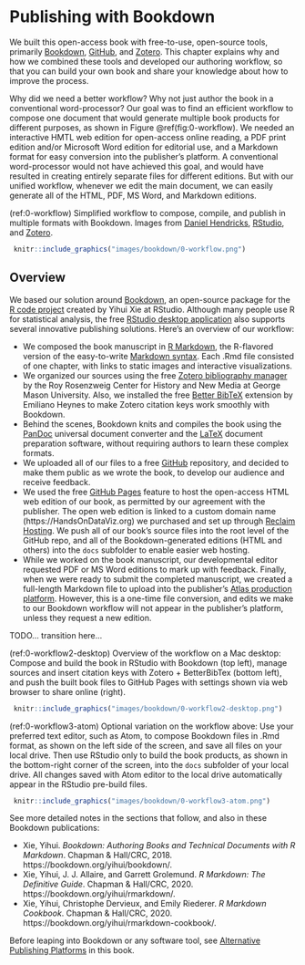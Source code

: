 # Publishing with Bookdown {#bookdown}
We built this open-access book with free-to-use, open-source tools, primarily [Bookdown](https://bookdown.org), [GitHub](http://github.com), and [Zotero](http://zotero.org). This chapter explains why and how we combined these tools and developed our authoring workflow, so that you can build your own book and share your knowledge about how to improve the process.

Why did we need a better workflow? Why not just author the book in a conventional word-processor? Our goal was to find an efficient workflow to compose one document that would generate multiple book products for different purposes, as shown in Figure \@ref(fig:0-workflow). We needed an interactive HMTL web edition for open-access online reading, a PDF print edition and/or Microsoft Word edition for editorial use, and a Markdown format for easy conversion into the publisher's platform. A conventional word-processor would not have achieved this goal, and would have resulted in creating entirely separate files for different editions. But with our unified workflow, whenever we edit the main document, we can easily generate all of the HTML, PDF, MS Word, and Markdown editions.

(ref:0-workflow) Simplified workflow to compose, compile, and publish in multiple formats with Bookdown. Images from [Daniel Hendricks](https://fileicons.org), [RStudio](https://github.com/rstudio/hex-stickers/), and [Zotero](https://www.zotero.org/support/brand).

```r
 knitr::include_graphics("images/bookdown/0-workflow.png")
```

## Overview {- #overview}
We based our solution around [Bookdown](https://bookdown.org), an open-source package for the [R code project](https://www.r-project.org/) created by Yihui Xie at RStudio. Although many people use R for statistical analysis, the free [RStudio desktop application](https://rstudio.com/) also supports several innovative publishing solutions. Here's an overview of our workflow:

- We composed the book manuscript in [R Markdown](https://rmarkdown.rstudio.com), the R-flavored version of the easy-to-write [Markdown syntax](https://en.wikipedia.org/wiki/Markdown). Each .Rmd file consisted of one chapter, with links to static images and interactive visualizations.
- We organized our sources using the free [Zotero bibliography manager](https://zotero.org) by the Roy Rosenzweig Center for History and New Media at George Mason University. Also, we installed the free [Better BibTeX](https://github.com/retorquere/zotero-better-bibtex) extension by Emiliano Heynes to make Zotero citation keys work smoothly with Bookdown.
- Behind the scenes, Bookdown knits and compiles the book using the [PanDoc](https://pandoc.org/) universal document converter and the [LaTeX](https://www.latex-project.org) document preparation software, without requiring authors to learn these complex formats.
- We uploaded all of our files to a free [GitHub](http://github.com) repository, and decided to make them public as we wrote the book, to develop our audience and receive feedback.
- We used the free [GitHub Pages](https://pages.github.com) feature to host the open-access HTML web edition of our book, as permitted by our agreement with the publisher. The open web edition is linked to a custom domain name (https://HandsOnDataViz.org) we purchased and set up through [Reclaim Hosting](http://reclaimhosting.com). We push all of our book's source files into the root level of the GitHub repo, and all of the Bookdown-generated editions (HTML and others) into the `docs` subfolder to enable easier web hosting.
- While we worked on the book manuscript, our developmental editor requested PDF or MS Word editions to mark up with feedback. Finally, when we were ready to submit the completed manuscript, we created a full-length Markdown file to upload into the publisher's [Atlas production platform](https://docs.atlas.oreilly.com/writing_in_asciidoc.html). However, this is a one-time file conversion, and edits we make to our Bookdown workflow will not appear in the publisher's platform, unless they request a new edition.

TODO... transition here...

(ref:0-workflow2-desktop) Overview of the workflow on a Mac desktop: Compose and build the book in RStudio with Bookdown (top left), manage sources and insert citation keys with Zotero + BetterBibTex (bottom left), and push the built book files to GitHub Pages with settings shown via web browser to share online (right).

```r
 knitr::include_graphics("images/bookdown/0-workflow2-desktop.png")
```

(ref:0-workflow3-atom) Optional variation on the workflow above: Use your preferred text editor, such as Atom, to compose Bookdown files in .Rmd format, as shown on the left side of the screen, and save all files on your local drive. Then use RStudio only to build the book products, as shown in the bottom-right corner of the screen, into the `docs` subfolder of your local drive. All changes saved with Atom editor to the local drive automatically appear in the RStudio pre-build files.  

```r
 knitr::include_graphics("images/bookdown/0-workflow3-atom.png")
```

See more detailed notes in the sections that follow, and also in these Bookdown publications:

- Xie, Yihui. *Bookdown: Authoring Books and Technical Documents with R Markdown*. Chapman & Hall/CRC, 2018. https://bookdown.org/yihui/bookdown/.
- Xie, Yihui, J. J. Allaire, and Garrett Grolemund. *R Markdown: The Definitive Guide*. Chapman & Hall/CRC, 2020. https://bookdown.org/yihui/rmarkdown/.
- Xie, Yihui, Christophe Dervieux, and Emily Riederer. *R Markdown Cookbook*. Chapman & Hall/CRC, 2020. https://bookdown.org/yihui/rmarkdown-cookbook/.

Before leaping into Bookdown or any software tool, see [Alternative Publishing Platforms](alternative.html) in this book.
